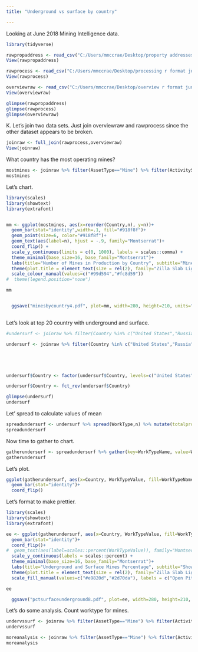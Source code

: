 ```yaml
---
title: "Underground vs surface by country"

---
```


Looking at June 2018 Mining Intelligence data.

 

```r
library(tidyverse)

rawpropaddress <- read_csv("C:/Users/mmccrae/Desktop/property addresses format r june 18 2018.csv")
View(rawpropaddress)

rawprocess <- read_csv("C:/Users/mmccrae/Desktop/processing r format june 18 2018.csv")
View(rawprocess)

overviewraw <- read_csv("C:/Users/mmccrae/Desktop/overview r format june 2018.csv")
View(overviewraw)

glimpse(rawpropaddress)
glimpse(rawprocess)
glimpse(overviewraw)


```



K. Let's join two data sets. Just join overviewraw and rawprocess since the other dataset appears to be broken. 



```r

joinraw <- full_join(rawprocess,overviewraw)
View(joinraw)
```


What country has the most operating mines? 

```r

mostmines <- joinraw %>% filter(AssetType=="Mine") %>% filter(ActivityStatus=="Production") %>% filter(WorkType %in% c("Open-Pit", "Underground")) %>% group_by(Country) %>% tally(sort=TRUE) %>% top_n(20)
mostmines
```



Let's chart. 


```r



library(scales)
library(showtext)
library(extrafont)


mm <- ggplot(mostmines, aes(x=reorder(Country,n), y=n))+
  geom_bar(stat="identity",width=.1, fill="#918f8f")+
  geom_point(size=6, color="#918f8f")+
  geom_text(aes(label=n), hjust = -.9, family="Montserrat")+
  coord_flip() +
  scale_y_continuous(limits = c(0, 1000), labels = scales::comma) +
  theme_minimal(base_size=16, base_family="Montserrat")+
  labs(title="Number of Mines in Production by Country", subtitle="Mines classified as underground or open pit as of June 2018. Showing just the top 20 countries.",x="", y="", caption="Mining Intelligence", fill="") +
  theme(plot.title = element_text(size = rel(2), family="Zilla Slab Light"), legend.title=element_blank()) +
  scale_colour_manual(values=c("#99d594","#fc8d59"))
#  theme(legend.position="none")

mm


  ggsave("minesbycountry4.pdf", plot=mm, width=280, height=210, units="mm")
  
```





Let's look at top 20 country with underground and surface. 




```r

#undersurf <- joinraw %>% filter(Country %in% c("United States","Russia","Australia","China","India","South Africa","Canada","Ukraine","Brazil","Mexico","Indonesia","Peru","Kazakhstan","Chile","Zimbabwe","Poland","Vietnam","Turkey","Dem. Republic of the Congo","Philippines")) %>% filter(ActivityStatus=="Production") %>% filter(WorkType %in% c("Open-Pit", "Underground")) %>% group_by(Country, WorkType) %>% tally(sort=TRUE) %>% ungroup() %>% group_by(Country) %>% tally() %>% ungroup()

undersurf <- joinraw %>% filter(Country %in% c("United States","Russia","Australia","India","China","South Africa","Ukraine","Canada","Brazil","Mexico","Indonesia","Peru","Chile","Kazakhstan","Zimbabwe","Poland","Vietnam","Philippines", "Turkey", "Germany")) %>%  filter(AssetType=="Mine") %>% filter(ActivityStatus=="Production") %>% filter(WorkType %in% c("Open-Pit", "Underground")) %>% group_by(Country, WorkType) %>% tally(sort=TRUE)





undersurf$Country <- factor(undersurf$Country, levels=c("United States","Russia","Australia","India","China","South Africa","Ukraine","Canada","Brazil","Mexico","Indonesia","Peru","Chile","Kazakhstan","Zimbabwe","Poland","Vietnam","Philippines", "Turkey", "Germany"))

undersurf$Country <- fct_rev(undersurf$Country)

glimpse(undersurf)
undersurf

```



Let' spread to calculate values of mean


```r


spreadundersurf <- undersurf %>% spread(WorkType,n) %>% mutate(totalprodmines = `Open-Pit`+Underground) %>% mutate(OpenPitPercent=`Open-Pit`/totalprodmines) %>% mutate(UndergroundPercent=Underground/totalprodmines)
spreadundersurf 


```


Now time to gather to chart. 


```r

gatherundersurf <- spreadundersurf %>% gather(key=WorkTypeName, value=WorkTypeValue, OpenPitPercent,UndergroundPercent)
gatherundersurf

```






Let's plot. 

```r

ggplot(gatherundersurf, aes(x=Country, WorkTypeValue, fill=WorkTypeName))+
  geom_bar(stat="identity")+
  coord_flip()

```







Let's format to make prettier. 

```r

library(scales)
library(showtext)
library(extrafont)

ee <- ggplot(gatherundersurf, aes(x=Country, WorkTypeValue, fill=WorkTypeName))+
  geom_bar(stat="identity")+
  coord_flip()+
#  geom_text(aes(label=scales::percent(WorkTypeValue)), family="Montserrat")+
  scale_y_continuous(labels = scales::percent) +
  theme_minimal(base_size=16, base_family="Montserrat")+
  labs(title="Underground and Surface Mines Percentage", subtitle="Showing just the top 20 mining countries as of June 2018.",x="", y="", caption="Mining Intelligence", fill="") +
  theme(plot.title = element_text(size = rel(2), family="Zilla Slab Light"), legend.title=element_blank()) +
  scale_fill_manual(values=c("#e9820d","#2d70da"), labels = c("Open Pit", "Underground"))

ee

  ggsave("pctsurfaceunderground8.pdf", plot=ee, width=280, height=210, units="mm")

```



Let's do some analysis. Count worktype for mines. 

```r

undervssurf <- joinraw %>% filter(AssetType=="Mine") %>% filter(ActivityStatus=="Production")%>% group_by(WorkType) %>% tally(sort=TRUE)
undervssurf
```







```r

moreanalysis <- joinraw %>% filter(AssetType=="Mine") %>% filter(ActivityStatus=="Production")%>%filter(WorkType %in% c("Open-Pit", "Underground")) %>% group_by(WorkType) %>% summarize(percentage=mean(WorkType))
moreanalysis
```




